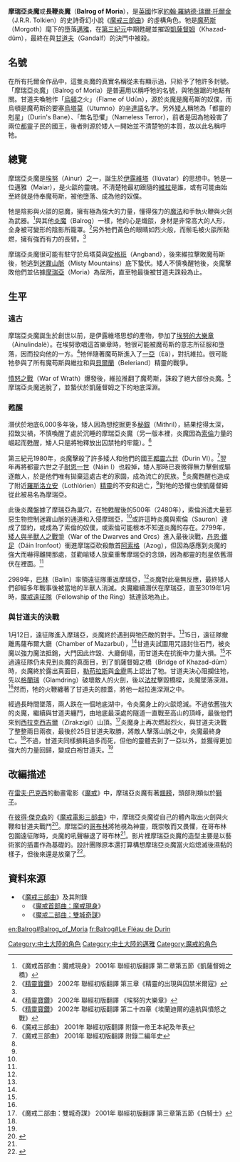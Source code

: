 {{NoteTA
|G1=LR
}}
{{Tolkienchar |
image_character = Durin's Bane.jpg |
image_caption = 摩瑞亞的炎魔。由Markus Röncke所畫。 |
Book(s) = 《[[魔戒現身|魔戒現身]]》 |
character_name = 摩瑞亞炎魔 |
character_alias = 「都靈的剋星」<br/>「無名恐懼」<br/>「烏頓之火」 |
character_title = |
character_race = [[埃努|埃努]] |
character_nation = [[邁雅|邁雅]]；[[炎魔|炎魔]] |
character_culture = |
character_gender = |
character_realm = [[摩瑞亞|摩瑞亞]] |
character_lifespan = 永生 |
character_weapon = 火劍、火鞭| 
character_death= [[第三紀元|第三紀元]]3019年|
}}
'''摩瑞亞炎魔'''或'''長鞭炎魔'''（'''Balrog of Moria'''），是[[英國|英國]]作家[[約翰·羅納德·瑞爾·托爾金|約翰·羅納德·瑞爾·托爾金]]（J.R.R. Tolkien）的史詩奇幻小說《[[魔戒|魔戒三部曲]]》的虛構角色。牠是[[魔苟斯|魔苟斯]]（Morgoth）麾下的墮落[[邁雅|邁雅]]，在[[第三紀元|第三紀元]]中期甦醒並摧毀[[凱薩督姆|凱薩督姆]]（Khazad-dûm），最終在與[[甘道夫|甘道夫]]（Gandalf）的決鬥中被殺。

==名號==
在所有托爾金作品中，這隻炎魔的真實名稱從未有顯示過，只給予了牠許多封號。「摩瑞亞炎魔」（Balrog of Moria）是普遍用以稱呼牠的名號，與牠盤踞的地點有關。甘道夫喚牠作「[[烏塔莫|烏頓]]之火」（Flame of Udûn），源於炎魔是魔苟斯的奴僕，而烏頓是魔苟斯的要塞[[烏塔莫|烏塔莫]]（Utumno）的[[辛達語|辛達語]]名字。另外[[矮人_(中土大陸)|矮人]]稱牠為「都靈的剋星」（Durin's Bane）、「無名恐懼」（Nameless Terror），前者是因為牠殺害了兩位[[都靈_(中土大陸)|都靈]]子民的國王，後者則源於矮人一開始並不清楚牠的本質，故以此名稱呼牠。

==總覽==
摩瑞亞炎魔是[[埃努|埃努]]（Ainur）之一，誕生於[[伊露維塔|伊露維塔]]（Ilúvatar）的思想中。牠是一位邁雅（Maiar），是火燄的靈魂。不清楚牠最初跟隨的[[維拉|維拉]]是誰，或有可能由始至終就是侍奉魔苟斯，被他墮落、成為他的奴僕。

牠是陰影與火燄的惡魔，擁有極為強大的力量，懂得強力的[[魔法|魔法]]和手執火鞭與火劍為武器。<ref name=autogenerated1>《魔戒首部曲：魔戒現身》 2001年 聯經初版翻譯 第二章第五節《凱薩督姆之橋》</ref>與其他[[炎魔|炎魔]]（Balrog）一樣，牠的心是熾燄，身材是非常高大的人形，全身被可變形的陰影所籠罩。<ref>《[[精靈寶鑽|精靈寶鑽]]》 2002年 聯經初版翻譯 第三章《精靈的出現與囚禁米爾寇》</ref>另外牠們黃色的眼睛如烈火般，而鬃毛被火燄所點燃，擁有強而有力的長臂。<ref name=autogenerated1 />

摩瑞亞炎魔很可能有駐守於烏塔莫與[[安格班|安格班]]（Angband），後來維拉擊敗魔苟斯後，牠逃到[[迷霧山脈|迷霧山脈]]（Misty Mountains）底下蟄伏。矮人不慎喚醒牠後，炎魔擊敗他們並佔據[[摩瑞亞|摩瑞亞]]（Moria）為居所，直至牠最後被甘道夫誅殺為止。

==生平==
===遠古===
摩瑞亞炎魔誕生於創世以前，是伊露維塔思想的產物，參加了[[埃努的大樂章|埃努的大樂章]]（Ainulindalë）。在埃努歌唱這首樂章時，牠很可能被魔苟斯的意志所征服和墮落，因而投向他的一方。<ref>《[[精靈寶鑽|精靈寶鑽]]》 2002年 聯經初版翻譯 《埃努的大樂章》</ref>牠伴隨著魔苟斯進入了[[一亞|一亞]]（Eä），對抗維拉。很可能牠參與了所有魔苟斯與維拉和與[[貝爾蘭|貝爾蘭]]（Beleriand）精靈的戰爭。

[[憤怒之戰|憤怒之戰]]（War of Wrath）爆發後，維拉推翻了魔苟斯，誅殺了絕大部份炎魔。<ref>《[[精靈寶鑽|精靈寶鑽]]》 2002年 聯經初版翻譯 第二十四章《埃蘭迪爾的遠航與憤怒之戰》</ref>摩瑞亞炎魔逃脫了，並蟄伏於凱薩督姆之下的地底深淵。

===甦醒===
潛伏於地底6,000多年後，矮人因為想挖掘更多[[秘銀|秘銀]]（Mithril），結果挖得太深，招致災禍，不慎喚醒了處於沉睡的摩瑞亞炎魔（另一版本裡，炎魔因為[[索倫_(魔戒)|索倫]]力量的崛起而甦醒，矮人只是將牠釋放出囚禁牠的牢籠）。<ref name=autogenerated2>《魔戒三部曲》 2001年 聯經初版翻譯 附錄一帝王本紀及年表</ref>

第三紀元1980年，炎魔擊殺了許多矮人和他們的國王[[都靈_(中土大陸)#都靈六世（第三紀元中）|都靈六世]]（Durin VI）。<ref name=autogenerated3>《魔戒三部曲》 2001年 聯經初版翻譯 附錄二編年史</ref>翌年再將都靈六世之子[[耐恩一世|耐恩一世]]（Náin I）也殺掉，矮人那時已衰微得無力擊倒或驅逐敵人，於是他們唯有拋棄這處古老的家園，成為流亡的民族。<ref name=autogenerated2 />炎魔甦醒也造成了附近[[羅斯洛立安|羅斯洛立安]]（Lothlórien）[[精靈_(中土大陸)|精靈]]的不安和逃亡，<ref name=autogenerated3 />對牠的恐懼也使凱薩督姆從此被易名為摩瑞亞。

此後炎魔盤據了摩瑞亞為巢穴，在牠甦醒後的500年（2480年），索倫派遣大量邪惡生物控制迷霧山脈的通道和入侵摩瑞亞，<ref name=autogenerated3 />或許這時炎魔與索倫（Sauron）達成了盟約，或成為了索倫的奴僕，或索倫可能根本不知道炎魔的存在。2799年，[[矮人與半獸人之戰爭|矮人與半獸人之戰爭]]（War of the Dwarves and Orcs）進入最後決戰，[[丹恩二世·鐵足|丹恩·鐵足]]（Dáin Ironfoot）衝進摩瑞亞砍殺敵首[[阿索格|阿索格]]（Azog），但因為感應到炎魔的強大而嚇得離開那處，並勸喻矮人放棄重奪摩瑞亞的念頭，因為都靈的剋星依舊潛伏在裡面。<ref name=autogenerated2 />

2989年，[[巴林_(中土大陸)|巴林]]（Balin）率領遠征隊重返摩瑞亞，<ref name=autogenerated3 />炎魔對此毫無反應，最終矮人們卻經多年戰事後被當地的半獸人消滅。炎魔繼續潛伏在摩瑞亞，直至3019年1月時，[[魔戒遠征隊|魔戒遠征隊]]（Fellowship of the Ring）抵達該地為止。

===與甘道夫的決戰===
1月12日，遠征隊進入摩瑞亞，炎魔終於遇到與牠匹敵的對手。<ref name=autogenerated3 />15日，遠征隊撤離馬薩布爾大廳（Chamber of Mazarbul），<ref name=autogenerated3 />甘道夫試圖用咒語封住石門，被炎魔以強力魔法抵銷，大門因此炸毀、大廳倒塌，而甘道夫在抗衡中力量大損。<ref name=autogenerated1 />不過遠征隊仍未見到炎魔的真面目，到了凱薩督姆之橋（Bridge of Khazad-dûm）時，炎魔終於露出真面目，[[勒苟拉斯|勒苟拉斯]]與[[金靂|金靂]]馬上認出了牠。甘道夫決心阻攔住牠，先以[[敵擊劍|格蘭瑞]]（Glamdring）破壞敵人的火劍，後以[[法杖|法杖]]擊毀橋樑，炎魔墜落深淵。<ref name=autogenerated1 />然而，牠的火鞭纏著了甘道夫的膝蓋，將他一起拉進深淵之中。

經過長時間墜落，兩人跌在一個地底湖中，令炎魔身上的火燄熄滅。不過依舊強大的炎魔，繼續與甘道夫纏鬥，由地底最深處的隧道一直戰至高山的頂峰，最後他們來到[[凱勒布迪爾|西拉克西吉爾]]（Zirakzigil）山頂。<ref name=autogenerated4>《魔戒二部曲：雙城奇謀》 2001年 聯經初版翻譯 第三章第五節《白騎士》</ref>炎魔身上再次燃起烈火，與甘道夫決戰了整整兩日兩夜，最後於25日甘道夫取勝，將敵人擊落山脈之中，炎魔最終身亡。<ref name=autogenerated4 />不過，甘道夫同樣損耗過多而死，但他的靈體去到了一亞以外，並獲得更加強大的力量回歸，變成白袍甘道夫。<ref name=autogenerated4 />

==改編描述==
在[[雷夫·巴克西|雷夫·巴克西]]的動畫電影《[[魔戒_(1978年电影)|魔戒]]》中，摩瑞亞炎魔有著[[翅膀|翅膀]]，頭部則類似於[[獅子|獅子]]。

在[[彼得·傑克森|彼得·傑克森]]的《[[魔戒電影三部曲|魔戒電影三部曲]]》中，摩瑞亞炎魔從自己的體內取出火劍與火鞭和甘道夫戰鬥<ref name="克理斯·史密斯">{{Cite book|title=魔戒武器聖戰|last=克理斯·史密斯|publisher=奇幻基地|year=2003年12月|isbn=986-7576-12-8|location=臺北}}</ref>{{Rp|70-71}}。摩瑞亞的[[哥布林|哥布林]]將牠視為神靈，既崇敬而又畏懼，在哥布林包圍遠征隊時，炎魔的吼聲嚇退了哥布林<ref name="克理斯·史密斯" />。影片裡摩瑞亞炎魔的造型主要是以藝術家{{le|約翰·豪爾 (藝術家)|John Howe (illustrator)|約翰·豪爾}}的插畫作為基礎的。設計團隊原本還打算構想摩瑞亞炎魔當火焰熄滅後濕黏的樣子，但後來還是放棄了<ref name="艾倫·李">{{Cite book|title=紙上中洲：艾倫·李的《魔戒》素描集|last=艾倫·李|publisher=上海人民出版社|year=2015年8月|isbn=978-7-208-13055-5|location=上海}}</ref>{{Rp|64}}。

==資料來源==
{{reflist}}

*《[[魔戒|魔戒三部曲]]》及其附錄
**《[[魔戒現身|魔戒首部曲：魔戒現身]]》
**《[[雙城奇謀|魔戒二部曲：雙城奇謀]]》

{{埃努}}
{{魔戒}}

[[Category:中土大陸的角色|Category:中土大陸的角色]]
[[Category:中土大陸的邁雅|Category:中土大陸的邁雅]]
[[Category:魔戒的角色|Category:魔戒的角色]]

[[en:Balrog#Balrog_of_Moria|en:Balrog#Balrog_of_Moria]]
[[fr:Balrog#Le_Fléau_de_Durin|fr:Balrog#Le Fléau de Durin]]